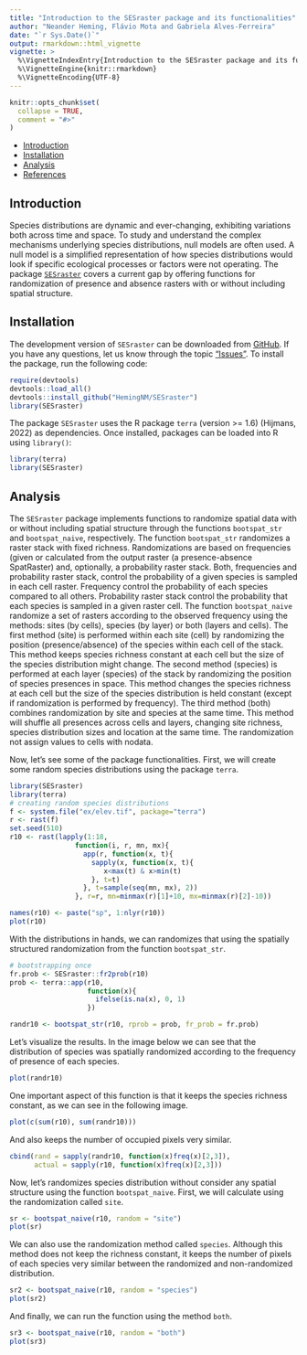```yaml
---
title: "Introduction to the SESraster package and its functionalities"
author: "Neander Heming, Flávio Mota and Gabriela Alves-Ferreira"
date: "`r Sys.Date()`"
output: rmarkdown::html_vignette
vignette: >
  %\VignetteIndexEntry{Introduction to the SESraster package and its functionalities}
  %\VignetteEngine{knitr::rmarkdown}
  %\VignetteEncoding{UTF-8}
---
```


```r
knitr::opts_chunk$set(
  collapse = TRUE,
  comment = "#>"
)
```

-   [Introduction](#intro)
-   [Installation](#install)
-   [Analysis](#analysis)
-   [References](#references)

## Introduction {#intro}

Species distributions are dynamic and ever-changing, exhibiting variations both across time and space. To study and understand the complex mechanisms underlying species distributions, null models are often used. A null model is a simplified representation of how species distributions would look if specific ecological processes or factors were not operating. The package [`SESraster`](https://github.com/HemingNM/SESraster) covers a current gap by offering functions for randomization of presence and absence rasters with or without including spatial structure.

## Installation {#install}

The development version of `SESraster` can be downloaded from [GitHub](https://github.com/HemingNM/SESraster). If you have any questions, let us know through the topic ["Issues"](https://github.com/HemingNM/SESraster/issues). To install the package, run the following code:

```r
require(devtools)
devtools::load_all()
devtools::install_github("HemingNM/SESraster")
library(SESraster)
```

The package `SESraster` uses the R package `terra` (version \>= 1.6) (Hijmans, 2022) as dependencies. Once installed, packages can be loaded into R using `library()`:

```r
library(terra)
library(SESraster)
```

## Analysis {#analysis}

The `SESraster` package implements functions to randomize spatial data with or without including spatial structure through the functions `bootspat_str` and `bootspat_naive`, respectively. The function `bootspat_str` randomizes a raster stack with fixed richness. Randomizations are based on frequencies (given or calculated from the output raster (a presence-absence SpatRaster) and, optionally, a probability raster stack. Both, frequencies and probability raster stack, control the probability of a given species is sampled in each cell raster. Frequency control the probability of each species compared to all others. Probability raster stack control the probability that each species is sampled in a given raster cell. The function `bootspat_naive` randomize a set of rasters according to the observed frequency using the methods: sites (by cells), species (by layer) or both (layers and cells). The first method (site) is performed within each site (cell) by randomizing the position (presence/absence) of the species within each cell of the stack. This method keeps species richness constant at each cell but the size of the species distribution might change. The second method (species) is performed at each layer (species) of the stack by randomizing the position of species presences in space. This method changes the species richness at each cell but the size of the species distribution is held constant (except if randomization is performed by frequency). The third method (both) combines randomization by site and species at the same time. This method will shuffle all presences across cells and layers, changing site richness, species distribution sizes and location at the same time. The randomization not assign values to cells with nodata.

Now, let's see some of the package functionalities. First, we will create some random species distributions using the package `terra`.

```r
library(SESraster)
library(terra)
# creating random species distributions
f <- system.file("ex/elev.tif", package="terra")
r <- rast(f)
set.seed(510)
r10 <- rast(lapply(1:18,
                function(i, r, mn, mx){
                  app(r, function(x, t){
                    sapply(x, function(x, t){
                       x<max(t) & x>min(t)
                    }, t=t)
                  }, t=sample(seq(mn, mx), 2))
                }, r=r, mn=minmax(r)[1]+10, mx=minmax(r)[2]-10))

names(r10) <- paste("sp", 1:nlyr(r10))
plot(r10)
```

With the distributions in hands, we can randomizes that using the spatially structured randomization from the function `bootspat_str`.

```r
# bootstrapping once
fr.prob <- SESraster::fr2prob(r10)
prob <- terra::app(r10,
                   function(x){
                     ifelse(is.na(x), 0, 1)
                   })

randr10 <- bootspat_str(r10, rprob = prob, fr_prob = fr.prob)
```

Let's visualize the results. In the image below we can see that the distribution of species was spatially randomized according to the frequency of presence of each species.

```r
plot(randr10)
```

One important aspect of this function is that it keeps the species richness constant, as we can see in the following image.

```r
plot(c(sum(r10), sum(randr10)))
```

And also keeps the number of occupied pixels very similar.

```r
cbind(rand = sapply(randr10, function(x)freq(x)[2,3]),
      actual = sapply(r10, function(x)freq(x)[2,3]))
```

Now, let's randomizes species distribution without consider any spatial structure using the function `bootspat_naive`. First, we will calculate using the randomization called `site`.

```r
sr <- bootspat_naive(r10, random = "site")
plot(sr)
```

We can also use the randomization method called `species`. Although this method does not keep the richness constant, it keeps the number of pixels of each species very similar between the randomized and non-randomized distribution.

```r
sr2 <- bootspat_naive(r10, random = "species")
plot(sr2)
```

And finally, we can run the function using the method `both`.

```r
sr3 <- bootspat_naive(r10, random = "both")
plot(sr3)
```
